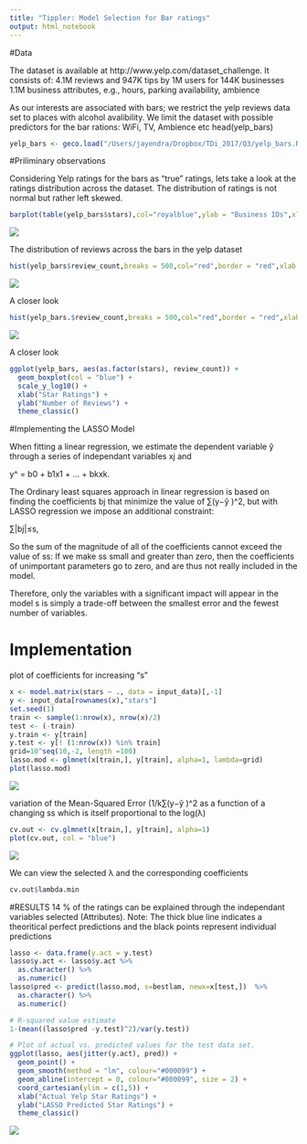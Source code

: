 ```yaml
---
title: "Tippler: Model Selection for Bar ratings"
output: html_notebook
---
```

#Data

The dataset is available at http://www.yelp.com/dataset_challenge. 
It consists of:
4.1M reviews and 947K tips by 1M users for 144K businesses
1.1M business attributes, e.g., hours, parking availability, ambience

As our interests are associated with bars; we restrict the yelp reviews data set to places with alcohol avalibility.
We limit the dataset with possible predictors for the bar rations: WiFi, TV, Ambience etc
head(yelp_bars)
```r
yelp_bars <- geco.load("/Users/jayendra/Dropbox/TDi_2017/Q3/yelp_bars.RData")
```


#Priliminary observations

Considering Yelp ratings for the bars as “true” ratings, lets take a look at the ratings distribution across the dataset.
The distribution of ratings is not normal but rather left skewed.
```r
barplot(table(yelp_bars$stars),col="royalblue",ylab = "Business IDs",xlab = "Star rating",main = "Star Rating Distribution")

```
![](images/model/stars_distros.png)


The distribution of reviews across the bars in the yelp dataset
```r

hist(yelp_bars$review_count,breaks = 500,col="red",border = "red",xlab = "Number of reviews",ylab="Business IDs",main="Distribution between Number of Businesses and Reviews")


```
![](images/model/review_distros.png)

A closer look
```r

hist(yelp_bars.$review_count,breaks = 500,col="red",border = "red",xlab = "Number of reviews",ylab="Business IDs",main="Distribution between Number of Businesses and Reviews")


```
![](images/model/review_distros_red.png)


A closer look
```r

ggplot(yelp_bars, aes(as.factor(stars), review_count)) + 
  geom_boxplot(col = "blue") +
  scale_y_log10() +
  xlab("Star Ratings") +
  ylab("Number of Reviews") + 
  theme_classic()


```


#Implementing the LASSO Model

When fitting a linear regression, we estimate the dependent variable ŷ through a series of independant variables xj and

y^ = b0 + b1x1 + ... + bkxk.

The Ordinary least squares approach in linear regression is based on finding the coefficients bj that minimize the value of 
$\sum_{}$(y−ŷ )^2, but with LASSO regression we impose an additional constraint:

$\sum_{}$|bj|≤s,

So the sum of the magnitude of all of the coefficients cannot exceed the value of ss:
If we make ss small and greater than zero, then the coefficients of unimportant parameters go to zero, and are thus not really included in the model.

Therefore, only the variables with a significant impact will appear in the model
s is simply a trade-off between the smallest error and the fewest number of variables.



# Implementation

plot of coefficients for increasing "s"
```r

x <- model.matrix(stars ~ ., data = input_data)[,-1]
y <- input_data[rownames(x),"stars"]
set.seed(1)
train <- sample(1:nrow(x), nrow(x)/2)
test <- (-train)
y.train <- y[train]
y.test <- y[! (1:nrow(x)) %in% train]
grid=10^seq(10,-2, length =100)
lasso.mod <- glmnet(x[train,], y[train], alpha=1, lambda=grid)
plot(lasso.mod)


```
![](images/model/lasso_mod.png)


 variation of the Mean-Squared Error (1/k$\sum_{}$(y−ŷ )^2 as a function of a changing ss which is itself proportional to the log(λ)
```r
cv.out <- cv.glmnet(x[train,], y[train], alpha=1)
plot(cv.out, col = "blue")
```
![](images/model/cv_out.png)


We can view the selected λ and the corresponding coefficients

```r
cv.out$lambda.min

```

#RESULTS
14 % of the ratings can be explained through the independant variables selected (Attributes).
Note: The thick blue line indicates a theoritical perfect predictions and the black points represent individual predictions
```r
lasso <- data.frame(y.act = y.test)
lasso$y.act <- lasso$y.act %>%
  as.character() %>%
  as.numeric()
lasso$pred <- predict(lasso.mod, s=bestlam, newx=x[test,])  %>%
  as.character() %>%
  as.numeric()

# R-squared value estimate
1-(mean((lasso$pred -y.test)^2)/var(y.test))

# Plot of actual vs. predicted values for the test data set.
ggplot(lasso, aes(jitter(y.act), pred)) + 
  geom_point() + 
  geom_smooth(method = "lm", colour="#000099") + 
  geom_abline(intercept = 0, colour="#000099", size = 2) +
  coord_cartesian(ylim = c(1,5)) +
  xlab("Actual Yelp Star Ratings") +
  ylab("LASSO Predicted Star Ratings") + 
  theme_classic()
```

![](images/model/stars_reviews.png)


